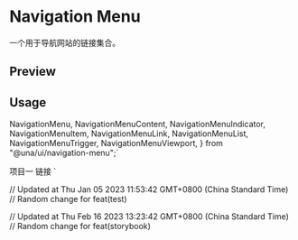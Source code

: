 

<Meta of={NavigationMenuStories} />

<RadixPrimitiveDocsButton name='navigation-menu' />

# Navigation Menu

一个用于导航网站的链接集合。

## Preview

<Canvas of={NavigationMenuStories.Default} />

## Usage

  NavigationMenu,
  NavigationMenuContent,
  NavigationMenuIndicator,
  NavigationMenuItem,
  NavigationMenuLink,
  NavigationMenuList,
  NavigationMenuTrigger,
  NavigationMenuViewport,
} from "@una/ui/navigation-menu";`

  <NavigationMenuList>
    <NavigationMenuItem>
      <NavigationMenuTrigger>项目一</NavigationMenuTrigger>
      <NavigationMenuContent>
        <NavigationMenuLink>链接</NavigationMenuLink>
      </NavigationMenuContent>
    </NavigationMenuItem>
  </NavigationMenuList>
</NavigationMenu>`

<Source code={importCode} language='ts' dark />
<Source code={usageCode} language='tsx' dark />

// Updated at Thu Jan 05 2023 11:53:42 GMT+0800 (China Standard Time)
// Random change for feat(test)

// Updated at Thu Feb 16 2023 13:23:42 GMT+0800 (China Standard Time)
// Random change for feat(storybook)
